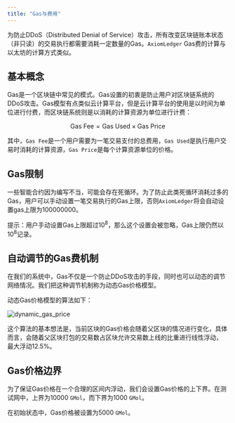 ```yaml
---
title: "Gas与费用"
---
```


为防止DDoS（Distributed Denial of Service）攻击，所有改变区块链账本状态（非只读）的交易执行都需要消耗一定数量的Gas。`AxiomLedger` Gas费的计算与以太坊的计算方式类似。

## 基本概念

Gas是一个区块链中常见的模式。Gas设置的初衷是防止用户对区块链系统的DDoS攻击。Gas模型有点类似云计算平台，但是云计算平台的使用是以时间为单位进行付费，而区块链系统则是以消耗的计算资源为单位进行计费：

$$\text{Gas Fee}=\text{Gas Used} \times \text{Gas Price}$$

其中，`Gas Fee`是一个用户需要为一笔交易支付的总费用，`Gas Used`是执行用户交易时消耗的计算资源，`Gas Price`是每个计算资源单位的价格。

## Gas限制

一些智能合约因为编写不当，可能会存在死循环。为了防止此类死循环消耗过多的Gas，用户可以手动设置一笔交易执行的Gas上限，否则`AxiomLedger`将会自动设置gas上限为100000000。

<Warning> 提示：用户手动设置Gas上限超过$10^8$，那么这个设置会被忽略，Gas上限仍然以$10^8$记录。</Warning>

## 自动调节的Gas费机制

在我们的系统中，Gas不仅是一个防止DDoS攻击的手段，同时也可以动态的调节网络情况。我们把这种调节机制称为动态Gas价格模型。

动态Gas价格模型的算法如下：

![dynamic_gas_price](../../images/dynamic_gas_price.png)

这个算法的基本想法是，当前区块的Gas价格会随着父区块的情况进行变化，具体而言，会随着父区块打包的交易数占区块允许交易数上线的比重进行线性浮动，
最大浮动12.5%。

## Gas价格边界

为了保证Gas价格在一个合理的区间内浮动，我们会设置Gas价格的上下界。在测试网中，上界为10000 `GMol`，而下界为1000 `GMol`。

在初始状态中，Gas价格被设置为5000 `GMol`。
